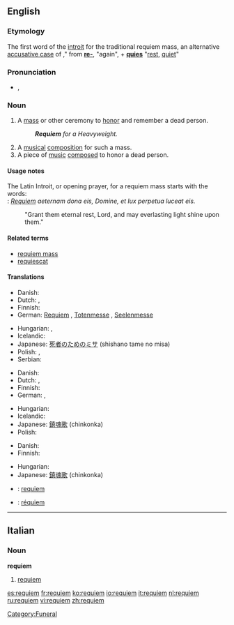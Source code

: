 {{was wotd|2009|August|29}}
==English==
{{wikipedia}}

===Etymology===
The first word of the [[introit]] for the traditional requiem mass, an alternative [[accusative case]] of {{etyl|la|en}} {{term|requies|requiēs|rest, repose|lang=la}}," from '''[[re-]]''', "again", + '''[[quies]]''' "[[rest]], [[quiet]]"

===Pronunciation===
* {{a|UK|US}} {{IPA|/ˈrɛkwiˌɛm/|/ˈrɛkwi.əm/}}, {{SAMPA|/"rEkwi%Em/|/"rEkwi.@m/}}

===Noun===
{{en-noun}}

# A [[mass]] or other ceremony to [[honor]] and remember a dead person.
#: '''''Requiem''' for a Heavyweight.''
# A [[musical]] [[composition]] for such a mass.
# A piece of [[music]] [[composed]] to honor a dead person.  <!--specifically not religious mourners-->

====Usage notes====
The Latin Introit, or opening prayer, for a requiem mass starts with the words:<br>
: ''[[Requiem]] aeternam dona eis, Domine, et lux perpetua luceat eis.''
: "Grant them eternal rest, Lord, and may everlasting light shine upon them."

====Related terms====
* [[requiem mass]]
* [[requiescat]]

====Translations====
{{trans-top|mass or other ceremony to honor and remember a dead person}}
* Danish: {{t+|da|rekviem|n}}
* Dutch: {{t+|nl|requiem}}, {{t+|nl|dodenmis}}
* Finnish: {{t-|fi|sielunmessu}}
* German: [[Requiem#German|Requiem]] {{n}}, [[Totenmesse]] {{f}}, [[Seelenmesse]] {{f}}
{{trans-mid}}
* Hungarian: {{t-|hu|rekviem}}, {{t-|hu|gyászmise}}
* Icelandic: {{t-|is|sálumessa|f}}
* Japanese: [[死者のためのミサ]] (shishano tame no misa)
* Polish: {{t|pl|rekwiem}},  {{t|pl|msza za zmarłych}}
* Serbian: {{t|sr|opelo}}
{{trans-bottom}}

{{trans-top|musical composition composed for such a mass}}
* Danish: {{t+|da|rekviem|n}}
* Dutch: {{t+|nl|requiem}}, {{t+|nl|dodenmis}}
* Finnish: {{t-|fi|requiem}}
* German: {{t+|de|Requiem|n}}, {{t+|de|Totenmesse|f}}
{{trans-mid}}
* Hungarian: {{t-|hu|rekviem}}
* Icelandic: {{t-|is|sálumessa|f}}
* Japanese: [[鎮魂歌]] (chinkonka)
* Polish: {{t-|pl|requiem|n}}
{{trans-bottom}}

{{trans-top|piece of music composed to honor a dead person}}
* Danish: {{t+|da|rekviem|n}}
* Finnish: {{t-|fi|requiem}}
{{trans-mid}}
* Hungarian: {{t-|hu|rekviem}}
* Japanese: [[鎮魂歌]] (chinkonka)
{{trans-bottom}}

{{checktrans-top}}
* {{ttbc|Italian}}: [[requiem#Italian|requiem]]
* {{ttbc|Spanish}}: [[réquiem]]
{{trans-bottom}}

[[Category:Funeral]]

----

==Italian==

===Noun===
'''requiem'''  {{m}}

# [[requiem#English|requiem]]

[[es:requiem]]
[[fr:requiem]]
[[ko:requiem]]
[[io:requiem]]
[[it:requiem]]
[[nl:requiem]]
[[ru:requiem]]
[[vi:requiem]]
[[zh:requiem]]